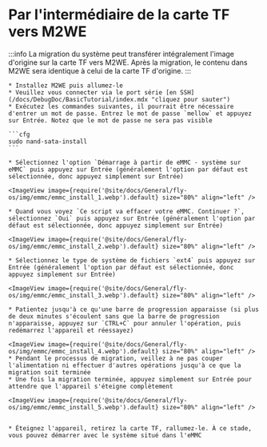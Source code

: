 
# Par l'intermédiaire de la carte TF vers M2WE

:::info
La migration du système peut transférer intégralement l'image d'origine sur la carte TF vers M2WE. Après la migration, le contenu dans M2WE sera identique à celui de la carte TF d'origine.
:::

    * Installez M2WE puis allumez-le
    * Veuillez vous connecter via le port série [en SSH](/docs/DebugDoc/BasicTutorial/index.mdx "cliquez pour sauter")
    * Exécutez les commandes suivantes, il pourrait être nécessaire d'entrer un mot de passe. Entrez le mot de passe `mellow` et appuyez sur Entrée. Notez que le mot de passe ne sera pas visible

    ```cfg
    sudo nand-sata-install
    ```

    * Sélectionnez l'option `Démarrage à partir de eMMC - système sur eMMC` puis appuyez sur Entrée (généralement l'option par défaut est sélectionnée, donc appuyez simplement sur Entrée)

    <ImageView image={require('@site/docs/General/fly-os/img/emmc/emmc_install_1.webp').default} size="80%" align="left" />

    * Quand vous voyez `Ce script va effacer votre eMMC. Continuer ?`, sélectionnez `Oui` puis appuyez sur Entrée (généralement l'option par défaut est sélectionnée, donc appuyez simplement sur Entrée)

    <ImageView image={require('@site/docs/General/fly-os/img/emmc/emmc_install_2.webp').default} size="80%" align="left" />

    * Sélectionnez le type de système de fichiers `ext4` puis appuyez sur Entrée (généralement l'option par défaut est sélectionnée, donc appuyez simplement sur Entrée)

    <ImageView image={require('@site/docs/General/fly-os/img/emmc/emmc_install_3.webp').default} size="80%" align="left" />

    * Patientez jusqu'à ce qu'une barre de progression apparaisse (si plus de deux minutes s'écoulent sans que la barre de progression n'apparaisse, appuyez sur `CTRL+C` pour annuler l'opération, puis redémarrez l'appareil et réessayez)

    <ImageView image={require('@site/docs/General/fly-os/img/emmc/emmc_install_4.webp').default} size="80%" align="left" />
    * Pendant le processus de migration, veillez à ne pas couper l'alimentation ni effectuer d'autres opérations jusqu'à ce que la migration soit terminée
    * Une fois la migration terminée, appuyez simplement sur Entrée pour attendre que l'appareil s'éteigne complètement

    <ImageView image={require('@site/docs/General/fly-os/img/emmc/emmc_install_5.webp').default} size="80%" align="left" />


    * Éteignez l'appareil, retirez la carte TF, rallumez-le. À ce stade, vous pouvez démarrer avec le système situé dans l'eMMC

